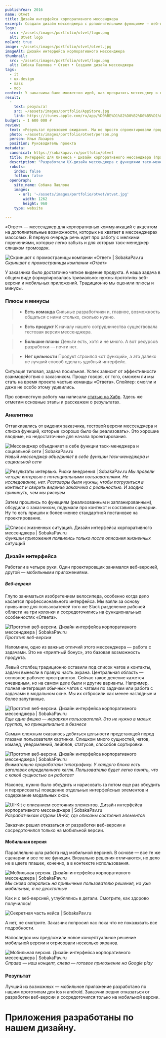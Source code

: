 ```yaml
---
publishYear: 2016
name: Otvet
title: Дизайн интерфейса корпоративного мессенджера
excerpt: Создали дизайн мессенджера с дополнительными функциями — веб-версию и мобильные приложения.
logo:
  src: ~/assets/images/portfolio/otvet/logo.png
  alt: Otvet logo
noCard: true
image: ~/assets/images/portfolio/otvet/otvet.jpg
imageAlt: Дизайн интерфейса корпоративного мессенджера
thumbnail:
  src: ~/assets/images/portfolio/otvet/logo.png
  alt: Собака Павлова • Ответ • Создали дизайн мессенджера
tags:
  - it
  - ux-design
  - mass
  - mob
context: У заказчика было множество идей, как превратить мессенджер в полноценный инструмент командной работы. Очевидный риск — слишком усложнить продукт, напичкав его разрозненными функциями.
result:
  - 
    text: результат
    src: ~/assets/images/portfolio/AppStore.jpg
    link: https://itunes.apple.com/ru/app/%D0%BE%D1%82%D0%B2%D0%B5%D1%82/id1043180890?mt=8
budget: ~ 1 600 000 ₽
review: 
  text: «Результат превзошел ожидания. Мы не просто спроектировали продукт, который хотели. В ходе проектирования мы продумали очень многие вещи, многое узнали о собственном продукте и довели это до ума».
  photo: ~/assets/images/portfolio/otvet/person.png
  person: Илья Лазарев
  position: Руководитель проекта
metadata:
  canonical: https://sobakapav.ru/portfolio/otvet
  title: Интерфейс для бизнеса • Дизайн корпоративного мессенджера (практический кейс)
  description: "Разработали UX-дизайн мессенджера с функциями таск-менеджера, в котором сообщения можно превращать в задачи. В двух версиях: мобильное приложение и для десктопа"
  robots:
    index: false
    follow: false
  openGraph:
    site_name: Собака Павлова
    images:
      - url: '~/assets/images/portfolio/otvet/otvet.jpg'
        width: 1262
        height: 960
    type: website
  
---
```


«Ответ» — мессенджер для корпоративных коммуникаций с акцентом на дополнительные возможности, которых не хватает в мессенджерах массовых. В первую очередь речь идет про работу с мелкими поручениями, которые легко забыть и для которых таск-менеджер слишком громоздок.

![Скриншот с промостраницы компании «Ответ» | SobakaPav.ru](~/assets/images/portfolio/otvet/1.jpg)
_Скриншот с промостраницы компании «Ответ»_

У заказчика было достаточно четкое видение продукта. А наша задача в общем виде формулировалась тривиально: нужны прототипы веб-версии и мобильных приложений. Традиционно мы оценили плюсы и минусы.

### Плюсы и минусы

>+ **Есть команда**
>Сильные разработчики и, главное, возможность общаться с ними столько, сколько нужно.

>+ **Есть продукт**
>К началу нашего сотрудничества существовала тестовая версия мессенджера.

>- **Большие планы**
>Деньги есть, хотя и не много. А вот ресурсов разработки — почти нет.

>- **Нет цельности**
>Продукт строился «от функций», а это далеко не лучший способ сделать удобный интерфейс.

Ситуация типовая, задача посильная. Успех зависит от эффективности взаимодействия с заказчиком. Проще говоря, от того, сможем ли мы стать на время проекта частью команды «Ответа». Спойлер: смогли и даже не особо этому удивились.

Про совместную работу мы написали [статью на Хабр](https://habrahabr.ru/company/sobakapavlova/blog/333774/). Здесь же отметим основные этапы и расскажем о результатах.

### Аналитика

Отталкивались от видения заказчика, тестовой версии мессенджера и списка функций, которые «хорошо было бы реализовать». Это хорошие вводные, но недостаточные для начала проектирования.

![Мессенджер объединяет в себе функции таск-менеджера и социальной сети | SobakaPav.ru](~/assets/images/portfolio/otvet/2.jpg)
_Новый мессенджер объединяет в себе функции таск-менеджера и социальной сети_

![Результаты интервью. Риски внедоения | SobakaPav.ru](~/assets/images/portfolio/otvet/3.png)
_Мы провели четыре интервью с потенциальными пользователями. Не исследование, нет. Разговоры были нужны, чтобы погрузиться в контекст и сверить видение заказчика с реальностью. И заодно прикинуть, чем мы рискуем_

Затем прошлись по функциям (реализованным и запланированным), обсудили с заказчиком, подумали про контекст и составили сценарии. Ну то есть пришли к более-менее стандартной постановке на проектирование.

![Список жизненных ситуаций. Дизайн интерфейса корпоративного мессенджера | SobakaPav.ru](~/assets/images/portfolio/otvet/4.jpg)
_Функции приложения появились только после описания жизненных ситуаций_

### Дизайн интерфейса

Работали в четыре руки. Один проектировщик занимался веб-версией, другой — мобильными приложениями.

##### Веб-версия

Глупо заниматься изобретением велосипеда, особенно когда дело касается профессионального интерфейса. Мы взяли за основу привычное для пользователей того же Slack разделение рабочей области на три колонки и сосредоточились на функциональных особенностях «Ответа».

![Прототип веб-версии. Дизайн интерфейса корпоративного мессенджера | SobakaPav.ru](~/assets/images/portfolio/otvet/5.jpg)
_Прототип веб-версии_

Напомним, одно из важных отличий этого мессенджера — работа с задачами. Это не «приятный бонус», это базовая возможность продукта.

Левый столбец традиционно оставили под список чатов и контакты, задачи вынесли в правую часть экрана. Центральная область — основное рабочее пространство. Сейчас такое деление кажется очевидным, но на самом деле были и другие варианты. Например, полная интеграция обычных чатов с чатами по задачам или работа с задачами в модальном окне. Мы их отбросили как менее наглядные и более запутанные.

![Прототип веб-версии. Дизайн интерфейса корпоративного мессенджера | SobakaPav.ru](~/assets/images/portfolio/otvet/6.jpg)
_Еще одна фишка — иерархия пользователей. Это не нужно в малых группах, но принципиально в бизнесе_

Самым сложным оказалось добиться цельности предстающей перед глазами пользователя картинки. Слишком много сущностей, чатов, команд, уведомлений, лейблов, статусов, способов сортировки.

![Прототип веб-версии. Дизайн интерфейса корпоративного мессенджера | SobakaPav.ru](~/assets/images/portfolio/otvet/7.jpg)
_Внимательно проработали типографику. У каждого блока есть заголовок определенного кегля. Пользователю будет легко понять, что с какой сущностью он работает_

Наконец, нужно было обсудить и нарисовать (а потом еще раз обсудить и перерисовать) поведение отдельных интерфейсных элементов и содержание модальных окон.

![UI-Kit с описанием состояния элементов. Дизайн интерфейса корпоративного мессенджера | SobakaPav.ru](~/assets/images/portfolio/otvet/8.jpg)
_Разработчикам отдаем UI-Kit, где описаны состояния элементов_

Заказчик решил отказаться от разработки веб-версии и сосредоточился только на мобильной версии.

#### Мобильная версия

Параллельно шла работа над мобильной версией. В основе — все те же сценарии и все те же функции. Визуально решения отличаются, но дело не в цвете плашек, конечно, а в контексте использования.

![Мобильная версия. Дизайн интерфейса корпоративного мессенджера | SobakaPav.ru](~/assets/images/portfolio/otvet/9.jpg)
_Мы снова опирались на привычные пользователю решения, но уже мобильные, а не десктопные_

Как и с веб-версией, углублялись в детали. Смотрите, как здорово получилось!

![Секретная часть кейса | SobakaPav.ru](~/assets/images/portfolio/otvet/10.jpg)

А нет, не смотрите. Заказчик попросил нас пока что не показывать все подробности.

Напоследок мы предложили новое концептуальное решение мобильной версии и отрисовали несколько экранов.

![Мобильная версия. Дизайн интерфейса корпоративного мессенджера | SobakaPav.ru](~/assets/images/portfolio/otvet/11.jpg)
_Справа — наш концепт, слева — готовое приложение на Google play_

### Результат

Лучший из возможных — мобильное приложение разработано по нашим прототипам для ios и android. Заказчик решил отказаться от разработки веб-версии и сосредоточился только на мобильной версии.

# Приложения разработаны по нашем дизайну.
